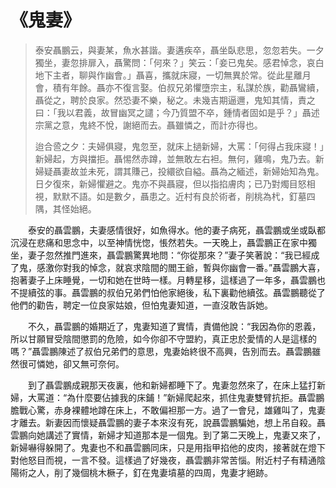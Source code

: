 # 《鬼妻》

> 泰安聶鵬云，與妻某，魚水甚諧。妻遘疾卒，聶坐臥悲思，忽忽若失。一夕獨坐，妻忽排扉入，聶驚問：「何來？」笑云：「妾已鬼矣。感君悼念，哀白地下主者，聊與作幽會。」聶喜，攜就床寢，一切無異於常。從此星離月會，積有年餘。聶亦不復言娶。伯叔兄弟懼墮宗主，私謀於族，勸聶鸞續，聶從之，聘於良家。然恐妻不樂，秘之。未幾吉期逼邇，鬼知其情，責之曰：「我以君義，故冒幽冥之譴；今乃質盟不卒，鍾情者固如是乎？」聶述宗黨之意，鬼終不悅，謝絕而去。聶雖憐之，而計亦得也。
>
> 迨合巹之夕：夫婦俱寢，鬼忽至，就床上撾新婦，大罵：「何得占我床寢！」新婦起，方與擋拒。聶惕然赤蹲，並無敢左右袒。無何，雞鳴，鬼乃去。新婦疑聶妻故並未死，謂其賺己，投繯欲自縊。聶為之緬述，新婦始知為鬼。日夕復來，新婦懼避之。鬼亦不與聶寢，但以指掐膚肉；已乃對燭目怒相視，默默不語。如是數夕，聶患之。近村有良於術者，削桃為杙，釘墓四隅，其怪始絕。

&emsp;&emsp;泰安的聶雲鵬，夫妻感情很好，如魚得水。他的妻子病死，聶雲鵬或坐或臥都沉浸在悲痛和思念中，以至神情恍惚，悵然若失。一天晚上，聶雲鵬正在家中獨坐，妻子忽然推門進來，聶雲鵬驚異地問：“你從那來？”妻子笑著說：“我已經成了鬼，感激你對我的悼念，就哀求陰間的閻王爺，暫與你幽會一番。”聶雲鵬大喜，抱著妻子上床睡覺，一切和她在世時一樣。月轉星移，這樣過了一年多，聶雲鵬也不提續弦的事。聶雲鵬的叔伯兄弟們怕他家絕後，私下裏勸他續弦。聶雲鵬聽從了他們的勸告，聘定一位良家姑娘，但怕鬼妻知道，一直沒敢告訴她。

&emsp;&emsp;不久，聶雲鵬的婚期近了，鬼妻知道了實情，責備他說：“我因為你的恩義，所以甘願冒受陰間懲罰的危險，如今你卻不守盟約，真正忠於愛情的人是這樣的嗎？”聶雲鵬陳述了叔伯兄弟們的意思，鬼妻始終很不高興，告別而去。聶雲鵬雖然很可憐她，卻又無可奈何。

&emsp;&emsp;到了聶雲鵬成親那天夜裏，他和新婦都睡下了。鬼妻忽然來了，在床上猛打新婦，大罵道：“為什麼要佔據我的床鋪！”新婦爬起來，抓住鬼妻雙臂抗拒。聶雲鵬膽戰心驚，赤身裸體地蹲在床上，不敢偏袒那一方。過了一會兒，雄雞叫了，鬼妻才離去。新妻因而懷疑聶雲鵬的妻子本來沒有死，說聶雲鵬騙她，想上吊自殺。聶雲鵬向她講述了實情，新婦才知道那本是一個鬼。到了第二天晚上，鬼妻又來了，新婦嚇得躲開了。鬼妻也不和聶雲鵬同床，只是用指甲掐他的皮肉，接著就在燈下對他怒目而視，一言不發。這樣過了好幾夜，聶雲鵬非常苦惱。附近村子有精通陰陽術之人，削了幾個桃木橛子，釘在鬼妻墳墓的四周，鬼妻才絕跡。
